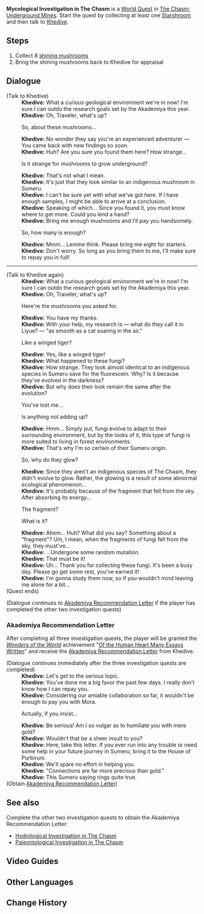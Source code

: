 {{Quest Infobox
|id            = 
|image         = World Quest Mycological Investigation in The Chasm.png
|type          = World
|summary       = 
|requirement   = Completed [[Chasm Spelunkers]] quest
|characters    = Khedive; Traveler
|startLocation = [[The Chasm: Underground Mines]]
|region        = Liyue
|area          = The Chasm: Underground Mines
|prev          = 
|next          = 
|exp           = 150
|mora          = 40,000
|primogems     = 20
|other         = 
}}
'''Mycological Investigation in The Chasm''' is a [[World Quest]] in [[The Chasm: Underground Mines]]. Start the quest by collecting at least one [[Starshroom]] and then talk to [[Khedive]].

==Steps==
# Collect 8 [[Starshroom|shining mushrooms]]
# Bring the shining mushrooms back to Khedive for appraisal

==Dialogue==
{{Quest Description|The Chasm has a complex ecological and geological system. One of the most curious things here is the glowing mushrooms. Help the Sumeru scholar Khedive to investigate the mushrooms that grow in The Chasm...}}
{{Dialogue start}}
;(Talk to Khedive)
:'''Khedive:''' What a curious geological environment we're in now! I'm sure I can outdo the research goals set by the Akademiya this year.
:'''Khedive:''' Oh, Traveler, what's up?
:{{DIcon|Quest}} So, about these mushrooms...
:'''Khedive:''' No wonder they say you're an experienced adventurer &mdash; You came back with new findings so soon.
:'''Khedive:''' Huh? Are you sure you found them here? How strange...
:{{DIcon}} Is it strange for mushrooms to grow underground?
:'''Khedive:''' That's not what I mean.
:'''Khedive:''' It's just that they look similar to an indigenous mushroom in Sumeru.
:'''Khedive:''' I can't be sure yet with what we've got here. If I have enough samples, I might be able to arrive at a conclusion.
:'''Khedive:''' Speaking of which... Since you found it, you must know where to get more. Could you lend a hand?
:'''Khedive:''' Bring me enough mushrooms and I'll pay you handsomely.
:{{DIcon}} So, how many is enough?
:'''Khedive:''' Mmm... Lemme think. Please bring me eight for starters.
:'''Khedive:''' Don't worry. So long as you bring them to me, I'll make sure to repay you in full!

----

;(Talk to Khedive again)
:'''Khedive:''' What a curious geological environment we're in now! I'm sure I can outdo the research goals set by the Akademiya this year.
:'''Khedive:''' Oh, Traveler, what's up?
:{{DIcon|Quest}} Here're the mushrooms you asked for.
:'''Khedive:''' You have my thanks.
:'''Khedive:''' With your help, my research is &mdash; what do they call it in Liyue? &mdash; "as smooth as a cat soaring in the air."
:{{DIcon}} Like a winged tiger?
:'''Khedive:''' Yes, like a winged tiger!
:'''Khedive:''' What happened to these fungi?
:'''Khedive:''' How strange. They look almost identical to an indigenous species in Sumeru save for the fluorescein. Why? Is it because they've evolved in the darkness?
:'''Khedive:''' But why does their look remain the same after the evolution?
:{{DIcon}} You've lost me...
:{{DIcon}} Is anything not adding up?
:'''Khedive:''' Hmm... Simply put, fungi evolve to adapt to their surrounding environment, but by the looks of it, this type of fungi is more suited to living in forest environments.
:'''Khedive:''' That's why I'm so certain of their Sumeru origin.
:{{DIcon}} So, why do they glow?
:'''Khedive:''' Since they aren't an indigenous species of The Chasm, they didn't evolve to glow. Rather, the glowing is a result of some abnormal ecological phenomenon...
:'''Khedive:''' It's probably because of the fragment that fell from the sky. After absorbing its energy...
:{{DIcon}} The fragment?
:{{DIcon}} What is it?
:'''Khedive:''' Ahem... Huh? What did you say? Something about a "fragment"? Um, I mean, when the fragments of fungi fell from the sky, they must've...
:'''Khedive:''' ...Undergone some random mutation.
:'''Khedive:''' That must be it!
:'''Khedive:''' Uh... Thank you for collecting these fungi. It's been a busy day. Please go get some rest, you've earned it!
:'''Khedive:''' I'm gonna study them now, so if you wouldn't mind leaving me alone for a bit...
;(Quest ends)

;(Dialogue continues to [[#Akademiya Recommendation Letter|Akademiya Recommendation Letter]] if the player has completed the other two investigation quests)
{{Dialogue end}}

===Akademiya Recommendation Letter===
<!-- Note: this section is transcluded to the sibling quests: "Paleontological Investigation in The Chasm" and "Hydrological Investigation in The Chasm" -->
After completing all three investigation quests, the player will be granted the ''[[Wonders of the World]]'' achievement "[[Of the Human Heart Many Essays Written]]" and receive the [[Akademiya Recommendation Letter]] from Khedive.

{{Dialogue start}}
;(Dialogue continues immediately after the three investigation quests are completed)
:'''Khedive:''' Let's get to the serious topic.
:'''Khedive:''' You've done me a big favor the past few days. I really don’t know how I can repay you.
:'''Khedive:''' Considering our amiable collaboration so far, it wouldn't be enough to pay you with Mora.
:{{DIcon}} Actually, if you insist...
:'''Khedive:''' Be serious! Am I so vulgar as to humiliate you with mere gold?
:'''Khedive:''' Wouldn't that be a sheer insult to you?
:'''Khedive:''' Here, take this letter. If you ever run into any trouble or need some help in your future journey in Sumeru, bring it to the House of Purbiruni.
:'''Khedive:''' We'll spare no effort in helping you.
:'''Khedive:''' "Connections are far more precious than gold."
:'''Khedive:''' This Sumeru saying rings quite true.
;(Obtain [[Akademiya Recommendation Letter]])
{{Dialogue end}}

==See also==
Complete the other two investigation quests to obtain the Akademiya Recommendation Letter:
* [[Hydrological Investigation in The Chasm]]
* [[Paleontological Investigation in The Chasm]]

==Video Guides==
{{EVT
|video1   = https://youtu.be/C3GLC-2iymA
|caption1 = Mycological Investigation in The Chasm Guide
}}

==Other Languages==
{{Other Languages
|en      = Mycological Investigation in The Chasm
|zhs     = 层岩菌类调查
|zhs_rm  = Céngyán Jùnlèi Diàochá
|zht     = 層岩菌類調查
|zht_rm  = Céngyán Jùnlèi Diàochá
|zh_tl   = Chasm Fungus Investigation
|ja      = 層岩キノコ調査
|ja_rm   = Sougan Kinoko Chousa{{Assumed}}
|ja_tl   = Chasm Mushroom Investigation
|ko      = {{tt|층암|層岩}} {{tt|균류|菌類}} {{tt|조사|調査}}
|ko_rm   = Cheung'am Gyullyu Josa
|ko_tl   = Chasm Fungus Investigation
|es      = Investigación fúngica
|es_tl   = 
|fr      = Enquête mycologique dans le Gouffre
|fr_tl   = Mycological Investigation in the Chasm
|ru      = Микологическое исследование Разлома
|ru_tl   = 
|th      = สำรวจเห็ดใน Chasm
|th_rm   = Samruat het nai Chasm
|th_tl   = 
|vi      = Điều Tra Nấm Vực Đá Sâu
|vi_tl   = 
|de      = Pilzforschung in der Großen Kluft
|de_tl   = Mushroom Research in the Chasm
|id      = Penyelidikan Jamur Chasm
|id_tl   = Chasm Mushroom Investigation
|pt      = Investigação Micológica no Despenhadeiro
|pt_tl   = 
}}

==Change History==
{{Change History|2.6}}